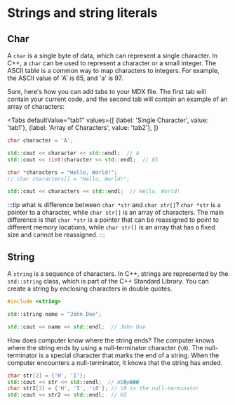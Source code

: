 
# Strings and string literals

## Char

A `char` is a single byte of data, which can represent a single character. In C++, a `char` can be used to represent a character or a small integer. The ASCII table is a common way to map characters to integers. For example, the ASCII value of 'A' is 65, and 'a' is 97.

Sure, here's how you can add tabs to your MDX file. The first tab will contain your current code, and the second tab will contain an example of an array of characters:


<Tabs
  defaultValue="tab1"
  values={[
    {label: 'Single Character', value: 'tab1'},
    {label: 'Array of Characters', value: 'tab2'},
  ]}
>

<TabItem value="tab1">

```cpp
char character = 'A';

std::cout << character << std::endl;  // A
std::cout << (int)character << std::endl;  // 65
```

</TabItem>

<TabItem value="tab2">

```cpp
char *characters = "Hello, World!";
// char characters[] = "Hello, World!";

std::cout << characters << std::endl;  // Hello, World!
```

</TabItem>

</Tabs>

:::tip what is difference between `char *str` and `char str[]`?
`char *str` is a pointer to a character, while `char str[]` is an array of characters. The main difference is that `char *str` is a pointer that can be reassigned to point to different memory locations, while `char str[]` is an array that has a fixed size and cannot be reassigned.
:::


## String

A `string` is a sequence of characters. In C++, strings are represented by the `std::string` class, which is part of the C++ Standard Library. You can create a string by enclosing characters in double quotes.

```cpp
#include <string>

std::string name = "John Doe";

std::cout << name << std::endl;  // John Doe
```

How does computer know where the string ends?
The computer knows where the string ends by using a null-terminator character (`\0`). The null-terminator is a special character that marks the end of a string. When the computer encounters a null-terminator, it knows that the string has ended.

```cpp
char str[2] = {'H', 'I'};
std::cout << str << std::endl;  // HI�p���
char str2[3] = {'H', 'I', '\0'}; // \0 is the null-terminator
std::cout << str2 << std::endl;  // HI
```
